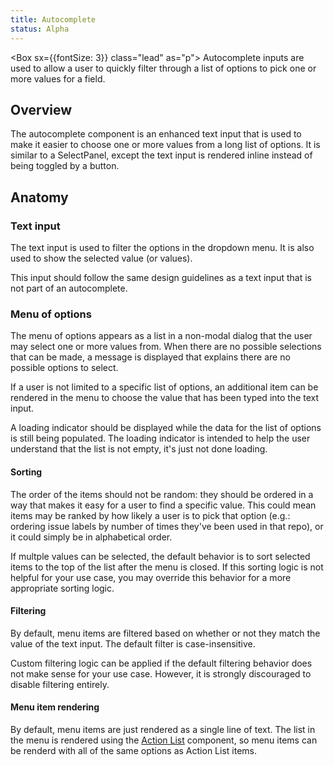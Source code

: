 ```yaml
---
title: Autocomplete
status: Alpha
---
```


<Box sx={{fontSize: 3}} class="lead" as="p">
    Autocomplete inputs are used to allow a user to quickly filter through a list of options to pick one or more values for a field.
</Box>

<!-- TODO: uncomment once React and Figma docs are live
<LabelGroup display="block" mb={4}>
    <Label as="a" href="https://primer.style/components/Autocomplete" variant="xl" color="text.success" outline style="text-decoration: none; line-height: 20px;">
        <img width="20" height="20" alt=" " src="https://user-images.githubusercontent.com/293280/123878374-ce9d4d00-d8f3-11eb-8adf-1a160292ff53.png" style="vertical-align: middle; margin-right: 4px;" />
        React
    </Label>
    <Label as="a" href="https://www.figma.com/file/GCvY3Qv8czRgZgvl1dG6lp/Primer-Web?node-id=1927%3A0" variant="xl" outline style="text-decoration: none; line-height: 20px;">
        <img width="20" height="20" alt=" " src="https://user-images.githubusercontent.com/293280/123878720-80d51480-d8f4-11eb-9b10-d02a1cb606f8.png" style="vertical-align: middle; margin-right: 4px;" />
        Figma
    </Label>
</LabelGroup>
-->

## Overview

The autocomplete component is an enhanced text input that is used to make it easier to choose one or more values from a long list of options. It is similar to a SelectPanel, except the text input is rendered inline instead of being toggled by a button.

## Anatomy

### Text input

The text input is used to filter the options in the dropdown menu. It is also used to show the selected value (or values).

This input should follow the same design guidelines as a text input that is not part of an autocomplete.

### Menu of options

The menu of options appears as a list in a non-modal dialog that the user may select one or more values from. When there are no possible selections that can be made, a message is displayed that explains there are no possible options to select.

If a user is not limited to a specific list of options, an additional item can be rendered in the menu to choose the value that has been typed into the text input.

A loading indicator should be displayed while the data for the list of options is still being populated. The loading indicator is intended to help the user understand that the list is not empty, it's just not done loading.

#### Sorting

The order of the items should not be random: they should be ordered in a way that makes it easy for a user to find a specific value. This could mean items may be ranked by how likely a user is to pick that option (e.g.: ordering issue labels by number of times they've been used in that repo), or it could simply be in alphabetical order.

If multple values can be selected, the default behavior is to sort selected items to the top of the list after the menu is closed. If this sorting logic is not helpful for your use case, you may override this behavior for a more appropriate sorting logic.

#### Filtering

By default, menu items are filtered based on whether or not they match the value of the text input. The default filter is case-insensitive.

Custom filtering logic can be applied if the default filtering behavior does not make sense for your use case. However, it is strongly discouraged to disable filtering entirely.

#### Menu item rendering

By default, menu items are just rendered as a single line of text. The list in the menu is rendered using the [Action List]() component, so menu items can be renderd with all of the same options as Action List items.
